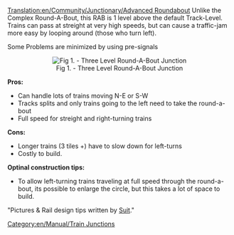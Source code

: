 [[Translation:en/Community/Junctionary/Advanced Roundabout]]
Unlike the Complex Round-A-Bout, this RAB is 1 level above the default Track-Level. Trains can pass at streight at very high speeds, but can cause a traffic-jam more easy by looping around (those who turn left).

Some Problems are minimized by using pre-signals 

<center>[[File:en/Threelevelroundabout.png|center|frame|Fig 1. - Three Level Round-A-Bout Junction]]</center>


'''Pros:'''
*Can handle lots of trains moving N-E or S-W
*Tracks splits and only trains going to the left need to take the round-a-bout
*Full speed for streight and right-turning trains

'''Cons:'''
*Longer trains (3 tiles +) have to slow down for left-turns
*Costly to build.

'''Optinal construction tips:'''
*To allow left-turning trains traveling at full speed through the round-a-bout, its possible to enlarge the circle, but this takes a lot of space to build.


"Pictures & Rail design tips written by [http://www.rebell.at/ Suit]."

[[Category:en/Manual/Train Junctions]]